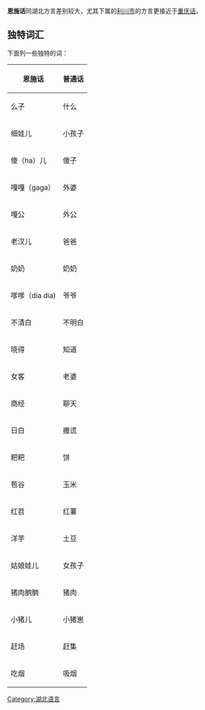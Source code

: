 {{unreferenced|time=2013-03-31T11:16:20+00:00}}

'''恩施话'''同湖北方言差别较大，尤其下属的[[利川市|利川市]]的方言更接近于[[重庆话|重庆话]]。

==独特词汇==
下面列一些独特的词：
{| class="wikitable"
|-
! 恩施话 !! 普通话
|-
| 么子 || 什么
|-
| 细娃儿 || 小孩子
|-
| 傻（ha）儿 || 傻子
|-
| 嘎嘎（gaga） || 外婆
|-
| 嘎公 || 外公
|-
| 老汉儿 || 爸爸
|-
| 奶奶 || 奶奶
|-
| 嗲嗲（dia dia) || 爷爷
|-
| 不清白 || 不明白
|-
| 晓得 || 知道
|-
| 女客 || 老婆
|-
| 商经 || 聊天
|-
| 日白 || 撒谎
|-
| 粑粑 || 饼
|-
| 苞谷 || 玉米
|-
| 红苕 || 红薯
|-
| 洋芋 || 土豆
|-
|姑娘娃儿|| 女孩子
|-
| 猪肉朒朒 || 猪肉
|-
| 小猪儿 || 小猪崽
|-
| 赶场 || 赶集
|-
| 吃烟 || 吸烟
|}

{{官話}}
[[Category:湖北语言|Category:湖北语言]]